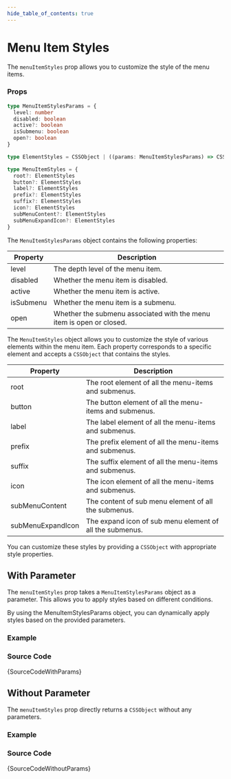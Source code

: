 ```yaml
---
hide_table_of_contents: true
---
```



# Menu Item Styles

The `menuItemStyles` prop allows you to customize the style of the menu items.

### Props

```ts noCopy
type MenuItemStylesParams = {
  level: number
  disabled: boolean
  active?: boolean
  isSubmenu: boolean
  open?: boolean
}

type ElementStyles = CSSObject | ((params: MenuItemStylesParams) => CSSObject | undefined)

type MenuItemStyles = {
  root?: ElementStyles
  button?: ElementStyles
  label?: ElementStyles
  prefix?: ElementStyles
  suffix?: ElementStyles
  icon?: ElementStyles
  subMenuContent?: ElementStyles
  subMenuExpandIcon?: ElementStyles
}
```

The `MenuItemStylesParams` object contains the following properties:

| Property  | Description                                                          |
| --------- | -------------------------------------------------------------------- |
| level     | The depth level of the menu item.                                    |
| disabled  | Whether the menu item is disabled.                                   |
| active    | Whether the menu item is active.                                     |
| isSubmenu | Whether the menu item is a submenu.                                  |
| open      | Whether the submenu associated with the menu item is open or closed. |

The `MenuItemStyles` object allows you to customize the style of various elements within the menu item. Each property corresponds to a specific element and accepts a `CSSObject` that contains the styles.

| Property          | Description                                              |
| ----------------- | -------------------------------------------------------- |
| root              | The root element of all the menu-items and submenus.     |
| button            | The button element of all the menu-items and submenus.   |
| label             | The label element of all the menu-items and submenus.    |
| prefix            | The prefix element of all the menu-items and submenus.   |
| suffix            | The suffix element of all the menu-items and submenus.   |
| icon              | The icon element of all the menu-items and submenus.     |
| subMenuContent    | The content of sub menu element of all the submenus.     |
| subMenuExpandIcon | The expand icon of sub menu element of all the submenus. |

You can customize these styles by providing a `CSSObject` with appropriate style properties.

## With Parameter

The `menuItemStyles` prop takes a `MenuItemStylesParams` object as a parameter. This allows you to apply styles based on different conditions.

By using the MenuItemStylesParams object, you can dynamically apply styles based on the provided parameters.

### Example

<IframeWindow url='http://localhost:3000/en/menu-examples/vertical-menu/menu/menu-item-styles/with-params' />

### Source Code

<TsToJsCodeSnippet>{SourceCodeWithParams}</TsToJsCodeSnippet>

## Without Parameter

The `menuItemStyles` prop directly returns a `CSSObject` without any parameters.

### Example

<IframeWindow url='http://localhost:3000/en/menu-examples/vertical-menu/menu/menu-item-styles/without-params' />

### Source Code

<TsToJsCodeSnippet>{SourceCodeWithoutParams}</TsToJsCodeSnippet>
